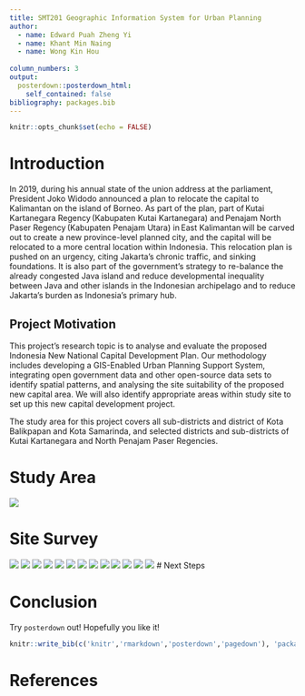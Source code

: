 ```yaml
---
title: SMT201 Geographic Information System for Urban Planning
author:
  - name: Edward Puah Zheng Yi
  - name: Khant Min Naing
  - name: Wong Kin Hou
   
column_numbers: 3
output: 
  posterdown::posterdown_html:
    self_contained: false
bibliography: packages.bib
---
```


```r
knitr::opts_chunk$set(echo = FALSE)
```

# Introduction

In 2019, during his annual state of the union address at the parliament, President Joko Widodo announced a plan to relocate the capital to Kalimantan on the island of Borneo. As part of the plan, part of Kutai Kartanegara Regency (Kabupaten Kutai Kartanegara) and Penajam North Paser Regency (Kabupaten Penajam Utara) in East Kalimantan will be carved out to create a new province-level planned city, and the capital will be relocated to a more central location within Indonesia. This relocation plan is pushed on an urgency, citing Jakarta’s chronic traffic, and sinking foundations. It is also part of the government’s strategy to re-balance the already congested Java island and reduce developmental inequality between Java and other islands in the Indonesian archipelago and to reduce Jakarta’s burden as Indonesia’s primary hub.  

## Project Motivation

This project’s research topic is to analyse and evaluate the proposed Indonesia New National Capital Development Plan. Our methodology includes developing a GIS-Enabled Urban Planning Support System, integrating open government data and other open-source data sets to identify spatial patterns, and analysing the site suitability of the proposed new capital area. We will also identify appropriate areas within study site to set up this new capital development project.  

The study area for this project covers all sub-districts and district of Kota Balikpapan and Kota Samarinda, and selected districts and sub-districts of Kutai Kartanegara and North Penajam Paser Regencies. 

# Study Area

![](../Layout/studysite.jpg)

# Site Survey

![](../Layout/population.jpg)
![](../Layout/dominantagegroup.jpg)
![](../Layout/populationdensity.jpg)
![](../Layout/sitedistribution.png)
![](../Layout/Agriculturedistribution.png)
![](../Layout/transport.jpg)
![](../Layout/communication.jpg)
![](../Layout/building.jpg)
![](../Layout/roadnetwork.jpg)
![](../Layout/electricity.jpg)
![](../Layout/naturalforest.jpg)
![](../Layout/farmingplantation.jpg)
![](../Layout/heatmap.jpg)
# Next Steps


# Conclusion

Try `posterdown` out! Hopefully you like it!

```r
knitr::write_bib(c('knitr','rmarkdown','posterdown','pagedown'), 'packages.bib')
```

# References

